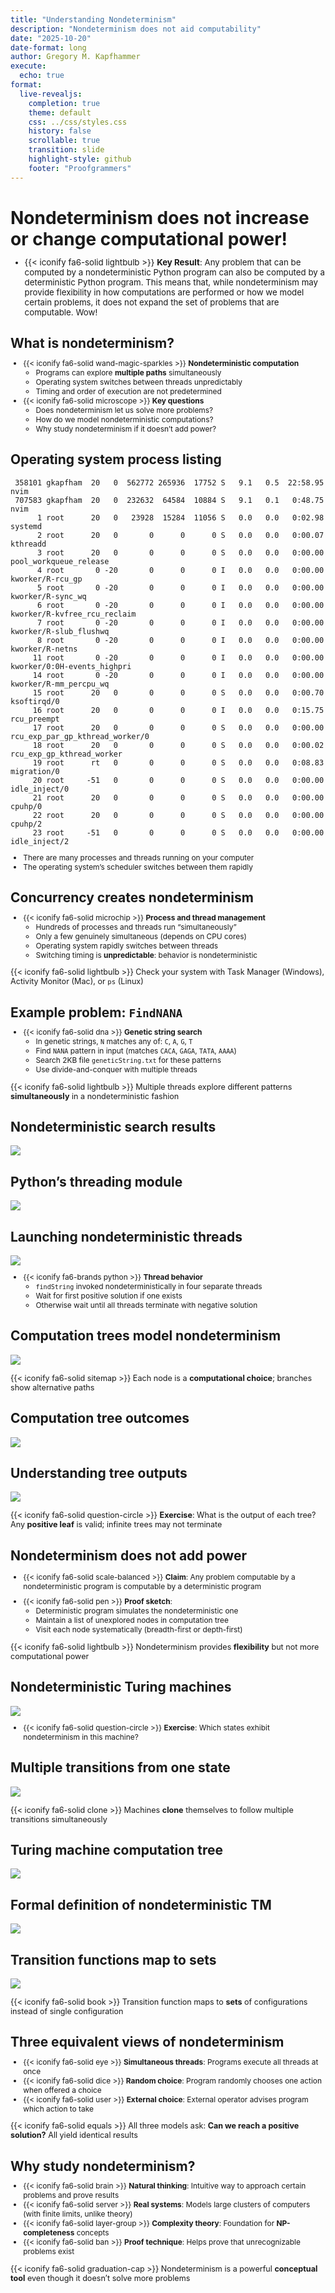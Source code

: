 ```yaml
---
title: "Understanding Nondeterminism"
description: "Nondeterminism does not aid computability"
date: "2025-10-20"
date-format: long
author: Gregory M. Kapfhammer
execute:
  echo: true
format:
  live-revealjs:
    completion: true
    theme: default
    css: ../css/styles.css
    history: false
    scrollable: true
    transition: slide
    highlight-style: github
    footer: "Proofgrammers"
---
```


# Nondeterminism does not increase or change computational power!

::: {.incremental style="margin-top: -0.5em; font-size: 0.95em;"}

- {{< iconify fa6-solid lightbulb >}} **Key Result**: Any problem that can be
computed by a nondeterministic Python program can also be computed by a
deterministic Python program. This means that, while nondeterminism may provide
flexibility in how computations are performed or how we model certain problems,
it does not expand the set of problems that are computable. Wow!

:::

## What is nondeterminism?

::: {.incremental style="margin-top: -0.5em; font-size: 0.85em;"}

- {{< iconify fa6-solid wand-magic-sparkles >}} **Nondeterministic
computation**
    - Programs can explore **multiple paths** simultaneously
    - Operating system switches between threads unpredictably
    - Timing and order of execution are not predetermined
- {{< iconify fa6-solid microscope >}} **Key questions**
    - Does nondeterminism let us solve more problems?
    - How do we model nondeterministic computations?
    - Why study nondeterminism if it doesn't add power?

:::

## Operating system process listing

```shell
 358101 gkapfham  20   0  562772 265936  17752 S   9.1   0.5  22:58.95 nvim
 707583 gkapfham  20   0  232632  64584  10884 S   9.1   0.1   0:48.75 nvim
      1 root      20   0   23928  15284  11056 S   0.0   0.0   0:02.98 systemd
      2 root      20   0       0      0      0 S   0.0   0.0   0:00.07 kthreadd
      3 root      20   0       0      0      0 S   0.0   0.0   0:00.00 pool_workqueue_release
      4 root       0 -20       0      0      0 I   0.0   0.0   0:00.00 kworker/R-rcu_gp
      5 root       0 -20       0      0      0 I   0.0   0.0   0:00.00 kworker/R-sync_wq
      6 root       0 -20       0      0      0 I   0.0   0.0   0:00.00 kworker/R-kvfree_rcu_reclaim
      7 root       0 -20       0      0      0 I   0.0   0.0   0:00.00 kworker/R-slub_flushwq
      8 root       0 -20       0      0      0 I   0.0   0.0   0:00.00 kworker/R-netns
     11 root       0 -20       0      0      0 I   0.0   0.0   0:00.00 kworker/0:0H-events_highpri
     14 root       0 -20       0      0      0 I   0.0   0.0   0:00.00 kworker/R-mm_percpu_wq
     15 root      20   0       0      0      0 S   0.0   0.0   0:00.70 ksoftirqd/0
     16 root      20   0       0      0      0 I   0.0   0.0   0:15.75 rcu_preempt
     17 root      20   0       0      0      0 S   0.0   0.0   0:00.00 rcu_exp_par_gp_kthread_worker/0
     18 root      20   0       0      0      0 S   0.0   0.0   0:00.02 rcu_exp_gp_kthread_worker
     19 root      rt   0       0      0      0 S   0.0   0.0   0:08.83 migration/0
     20 root     -51   0       0      0      0 S   0.0   0.0   0:00.00 idle_inject/0
     21 root      20   0       0      0      0 S   0.0   0.0   0:00.00 cpuhp/0
     22 root      20   0       0      0      0 S   0.0   0.0   0:00.00 cpuhp/2
     23 root     -51   0       0      0      0 S   0.0   0.0   0:00.00 idle_inject/2
```

::: {.incremental style="margin-top: -0.25em; font-size: 0.85em;"}

- There are many processes and threads running on your computer
- The operating system's scheduler switches between them rapidly

:::

## Concurrency creates nondeterminism

::: {.incremental style="margin-top: -0.5em; font-size: 0.85em;"}

- {{< iconify fa6-solid microchip >}} **Process and thread management**
    - Hundreds of processes and threads run "simultaneously"
    - Only a few genuinely simultaneous (depends on CPU cores)
    - Operating system rapidly switches between threads
    - Switching timing is **unpredictable**: behavior is
    nondeterministic

:::

::: {.fragment .fade .boxed-content style="font-size: 0.9em;"}

{{< iconify fa6-solid lightbulb >}} Check your system with Task Manager
(Windows), Activity Monitor (Mac), or `ps` (Linux)

:::

## Example problem: `FindNANA`

::: {.incremental style="margin-top: -0.5em; font-size: 0.85em;"}

- {{< iconify fa6-solid dna >}} **Genetic string search**
    - In genetic strings, `N` matches any of: `C`, `A`, `G`, `T`
    - Find `NANA` pattern in input (matches `CACA`, `GAGA`, `TATA`,
    `AAAA`)
    - Search 2KB file `geneticString.txt` for these patterns
    - Use divide-and-conquer with multiple threads

:::

::: {.fragment .fade .boxed-content style="font-size: 0.9em;"}

{{< iconify fa6-solid lightbulb >}} Multiple threads explore different
patterns **simultaneously** in a nondeterministic fashion

:::

## Nondeterministic search results

![](08-nondeterminism_0.png){.sensible-size-thick-border}


## Python's threading module

![](08-nondeterminism_2.png){.sensible-size-thick-border}

## Launching nondeterministic threads

![](08-nondeterminism_3.png){.sensible-size-thick-border}

::: {.fragment style="margin-top: -0.25em; font-size: 0.85em;"}

- {{< iconify fa6-brands python >}} **Thread behavior**
    - `findString` invoked nondeterministically in four separate threads
    - Wait for first positive solution if one exists
    - Otherwise wait until all threads terminate with negative solution

:::

## Computation trees model nondeterminism

![](08-nondeterminism_4.png){.sensible-size-thick-border}

::: {.fragment .fade .boxed-content style="font-size: 0.9em;"}

{{< iconify fa6-solid sitemap >}} Each node is a **computational
choice**; branches show alternative paths

:::

## Computation tree outcomes

![](08-nondeterminism_5.png){.sensible-size-thick-border}

## Understanding tree outputs

![](08-nondeterminism_6.png){.sensible-size-thick-border}

::: {.fragment .fade .boxed-content style="font-size: 0.9em;"}

{{< iconify fa6-solid question-circle >}} **Exercise**: What is the
output of each tree? Any **positive leaf** is valid; infinite trees may
not terminate

:::

## Nondeterminism does not add power

::: {.fragment style="margin-top: -0.25em; font-size: 0.85em;"}

- {{< iconify fa6-solid scale-balanced >}} **Claim**: Any problem
computable by a nondeterministic program is computable by a
deterministic program

:::

::: {.fragment style="margin-top: -0.25em; font-size: 0.85em;"}

- {{< iconify fa6-solid pen >}} **Proof sketch**:
    - Deterministic program simulates the nondeterministic one
    - Maintain a list of unexplored nodes in computation tree
    - Visit each node systematically (breadth-first or depth-first)

:::

::: {.fragment .fade .boxed-content style="font-size: 0.9em;"}

{{< iconify fa6-solid lightbulb >}} Nondeterminism provides
**flexibility** but not more computational power

:::

## Nondeterministic Turing machines

![](08-nondeterminism_7.png){.sensible-size-thick-border}

::: {.fragment style="margin-top: -0.25em; font-size: 0.85em;"}

- {{< iconify fa6-solid question-circle >}} **Exercise**: Which states
exhibit nondeterminism in this machine?

:::

## Multiple transitions from one state

![](08-nondeterminism_8.png){.sensible-size-thick-border}

::: {.fragment .fade .boxed-content style="font-size: 0.9em;"}

{{< iconify fa6-solid clone >}} Machines **clone** themselves to follow
multiple transitions simultaneously

:::

## Turing machine computation tree

![](08-nondeterminism_9.png){.sensible-size-thick-border}

## Formal definition of nondeterministic TM

![](08-nondeterminism_10.png){.sensible-size-thick-border}

## Transition functions map to sets

![](08-nondeterminism_11.png){.sensible-size-thick-border}

::: {.fragment .fade .boxed-content style="font-size: 0.9em;"}

{{< iconify fa6-solid book >}} Transition function maps to **sets** of
configurations instead of single configuration

:::

## Three equivalent views of nondeterminism

::: {.incremental style="margin-top: -0.5em; font-size: 0.85em;"}

- {{< iconify fa6-solid eye >}} **Simultaneous threads**: Programs
execute all threads at once
- {{< iconify fa6-solid dice >}} **Random choice**: Program randomly
chooses one action when offered a choice
- {{< iconify fa6-solid user >}} **External choice**: External operator
advises program which action to take

:::

::: {.fragment .fade .boxed-content style="font-size: 0.9em;"}

{{< iconify fa6-solid equals >}} All three models ask: **Can we reach a
positive solution?** All yield identical results

:::

## Why study nondeterminism?

::: {.incremental style="margin-top: -0.5em; font-size: 0.85em;"}

- {{< iconify fa6-solid brain >}} **Natural thinking**: Intuitive way
to approach certain problems and prove results
- {{< iconify fa6-solid server >}} **Real systems**: Models large
clusters of computers (with finite limits, unlike theory)
- {{< iconify fa6-solid layer-group >}} **Complexity theory**:
Foundation for **NP-completeness** concepts
- {{< iconify fa6-solid ban >}} **Proof technique**: Helps prove that
unrecognizable problems exist

:::

::: {.fragment .fade .boxed-content style="font-size: 0.9em;"}

{{< iconify fa6-solid graduation-cap >}} Nondeterminism is a powerful
**conceptual tool** even though it doesn't solve more problems

:::
